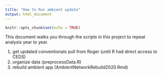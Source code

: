 ```yaml
---
title: "How to Run ambient update"
output: html_document
---
```


```r
knitr::opts_chunk$set(echo = TRUE)
```

This document walks you through the scripts in this project to repeat analysis year to year. 

1) get updated conventionals pull from Roger (until R had direct access to CEDS)
2) organize data (preprocessData.R)
3) rebuild ambient app (AmbientNetworkRebuild2020.Rmd)